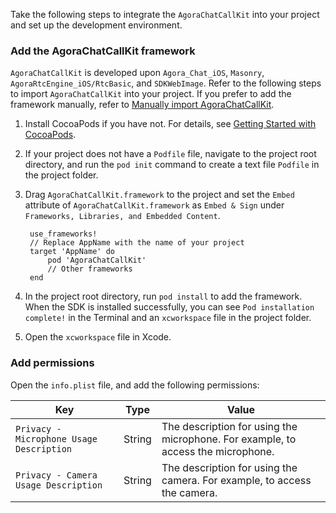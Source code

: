 <PlatformWrapper platform="ios">

Take the following steps to integrate the `AgoraChatCallKit` into your project and set up the development environment.

### Add the AgoraChatCallKit framework

`AgoraChatCallKit` is developed upon `Agora_Chat_iOS`, `Masonry`, `AgoraRtcEngine_iOS/RtcBasic`, and `SDKWebImage`. Refer to the following steps to import `AgoraChatCallKit` into your project. If you prefer to add the framework manually, refer to [Manually import AgoraChatCallKit](#import).

1. Install CocoaPods if you have not. For details, see [Getting Started with CocoaPods](https://guides.cocoapods.org/using/getting-started.html#getting-started).

2. If your project does not have a `Podfile` file, navigate to the project root directory, and run the `pod init` command to create a text file `Podfile` in the project folder.

3. Drag `AgoraChatCallKit.framework` to the project and set the `Embed` attribute of `AgoraChatCallKit.framework` as `Embed & Sign` under `Frameworks, Libraries, and Embedded Content`.

   ```objc
    use_frameworks!
    // Replace AppName with the name of your project
    target 'AppName' do
        pod 'AgoraChatCallKit'
        // Other frameworks
    end
   ```

4. In the project root directory, run `pod install` to add the framework. When the SDK is installed successfully, you can see `Pod installation complete!` in the Terminal and an `xcworkspace` file in the project folder. 

5. Open the `xcworkspace` file in Xcode.

### Add permissions

Open the `info.plist` file, and add the following permissions:

| Key | Type | Value |
| --- | --- | --- |
| `Privacy - Microphone Usage Description` | String | The description for using the microphone. For example, to access the microphone. |
| `Privacy - Camera Usage Description` | String | The description for using the camera. For example, to access the camera. |

</PlatformWrapper>